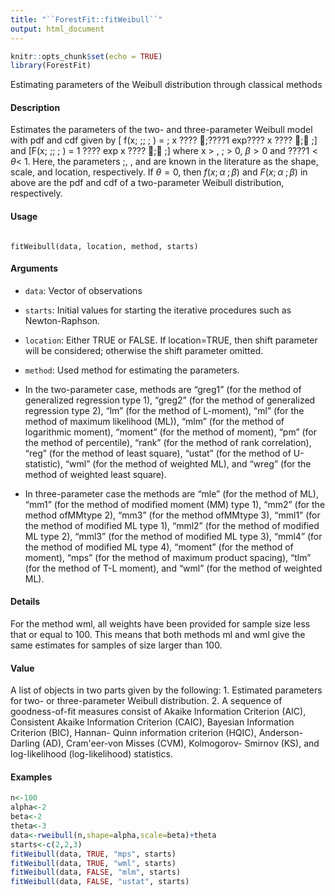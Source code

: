 ---
title: "``ForestFit::fitWeibull``"
output: html_document
---

```{r setup, include=FALSE}
knitr::opts_chunk$set(echo = TRUE)
library(ForestFit)
```

Estimating parameters of the Weibull distribution through classical
methods

#### Description

Estimates the parameters of the two- and three-parameter Weibull model with pdf and cdf given by
\[
f(x; \alpha\;; \beta; \theta ) =
\alpha\;
\beta
\theta 
x ???? \theta 
\beta
\alpha\;????1
exp????
\theta 
x ???? \theta 
\beta
\alpha\;
;\]
and
\[F(x; \alpha\;; \beta; \theta ) = 1 ???? exp
\theta 
x ???? \theta 
\beta
\alpha\;
;\]
where x > \theta , \alpha\; > 0, $\beta > 0$ and $????1 < \theta  <$ 1. Here, the parameters \alpha\;, \beta, and \theta  are known in the
literature as the shape, scale, and location, respectively. If $\theta  = 0$, then $f(x; \alpha\;; \beta)$ and $F(x; \alpha\;; \beta)$ in
above are the pdf and cdf of a two-parameter Weibull distribution, respectively.


#### Usage
<pre><code>
fitWeibull(data, location, method, starts)
</code></pre>

#### Arguments

* ``data``: Vector of observations

* ``starts``: Initial values for starting the iterative procedures such as Newton-Raphson.

* ``location``: Either TRUE or FALSE. If location=TRUE, then shift parameter will be considered; otherwise the shift parameter omitted.

* ``method``: Used method for estimating the parameters. 

* In the two-parameter case, methods are "greg1" (for the method of generalized regression type 1), "greg2" (for the method of generalized regression type 2), "lm" (for the method of L-moment), "ml" (for the method of maximum likelihood (ML)), "mlm" (for the method of logarithmic moment), "moment" (for the method of moment), "pm" (for the method of percentile), "rank" (for the method of rank correlation), "reg" (for the method of least square), "ustat" (for the method of U-statistic), "wml" (for the method of weighted ML), and "wreg" (for the method of weighted least square). 

* In three-parameter case the methods are "mle" (for the method of ML), "mm1" (for the method of modified moment (MM) type 1), "mm2" (for the method ofMMtype 2), "mm3" (for the method ofMMtype 3), "mml1" (for the method of modified ML type 1), "mml2" (for the method of modified ML type 2), "mml3" (for the method of modified ML type 3), "mml4" (for the method of modified ML type 4), "moment" (for the method of moment), "mps" (for the method of maximum product spacing), "tlm" (for the method of T-L moment), and "wml"
(for the method of weighted ML).

#### Details

For the method wml, all weights have been provided for sample size less that or equal to 100. This
means that both methods ml and wml give the same estimates for samples of size larger than 100.

#### Value

A list of objects in two parts given by the following:
1. Estimated parameters for two- or three-parameter Weibull distribution.
2. A sequence of goodness-of-fit measures consist of Akaike Information Criterion (AIC), Consistent
Akaike Information Criterion (CAIC), Bayesian Information Criterion (BIC), Hannan-
Quinn information criterion (HQIC), Anderson-Darling (AD), Cram\'eer-von Misses (CVM), Kolmogorov-
Smirnov (KS), and log-likelihood (log-likelihood) statistics.


#### Examples
```{r}

n<-100
alpha<-2
beta<-2
theta<-3
data<-rweibull(n,shape=alpha,scale=beta)+theta
starts<-c(2,2,3)
fitWeibull(data, TRUE, "mps", starts)
fitWeibull(data, TRUE, "wml", starts)
fitWeibull(data, FALSE, "mlm", starts)
fitWeibull(data, FALSE, "ustat", starts)
```